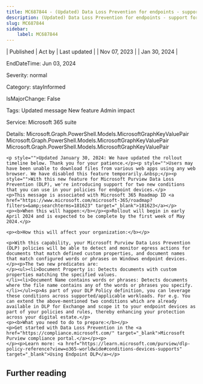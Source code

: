 ```yaml
---
title: MC687844 - (Updated) Data Loss Prevention for endpoints - support for two new predicates
description: (Updated) Data Loss Prevention for endpoints - support for two new predicates
slug: MC687844
sidebar:
    label: MC687844
---
```



| Published | Act by | Last updated |
| Nov 07, 2023 |  | Jan 30, 2024 |

EndDateTime: Jun 03, 2024

Severity: normal

Category: stayInformed

IsMajorChange: False

Tags: Updated message New feature Admin impact

Service: Microsoft 365 suite

Details: Microsoft.Graph.PowerShell.Models.MicrosoftGraphKeyValuePair Microsoft.Graph.PowerShell.Models.MicrosoftGraphKeyValuePair Microsoft.Graph.PowerShell.Models.MicrosoftGraphKeyValuePair

```
<p style="">Updated January 30, 2024: We have updated the rollout timeline below. Thank you for your patience.</p><p style="">Users may have been unable to download files from various web apps using any web browser. We have disabled this feature temporarily.&nbsp;</p><p style="">With this new feature for Microsoft Purview Data Loss Prevention (DLP), we're introducing support for two new conditions that you can use in your policies for endpoint devices.</p>
<p>This message is associated with Microsoft 365 Roadmap ID <a href="https://www.microsoft.com/microsoft-365/roadmap?filters=&amp;searchterms=181623" target="_blank">181623</a></p>
<p><b>When this will happen:</b></p><p>Rollout will begin in early April 2024 and is expected to be complete by the first week of May 2024.</p>

<p><b>How this will affect your organization:</b></p>

<p>With this capability, your Microsoft Purview Data Loss Prevention (DLP) policies will be able to detect and monitor egress actions for documents that match defined custom properties, and document names that match configured words or phrases on Windows endpoint devices.  
</p><p>The two new predicates are:
</p><ul><li>Document Property is: Detects documents with custom properties matching the specified values.
</li><li>Document Name contains words or phrases: Detects documents where the file name contains any of the words or phrases you specify.</li></ul><p>As part of your DLP Policy definition, you can leverage these conditions across supported/applicable workloads. For e.g. You can extend the above-mentioned two conditions which are already available in DLP for Exchange and scope it to your endpoint devices as part of your policies and rules, thereby enhancing your protection across your digital estate.</p>
<p><b>What you need to do to prepare:</b></p>
<p>Get started with Data Loss Prevention in the <a href="https://compliance.microsoft.com/" target="_blank">Microsoft Purview compliance portal.</a></p><p> 
</p><p>Learn more: <a href="https://learn.microsoft.com/purview/dlp-policy-reference?view=o365-worldwide#conditions-devices-supports" target="_blank">Using Endpoint DLP</a></p>
```

## Further reading
